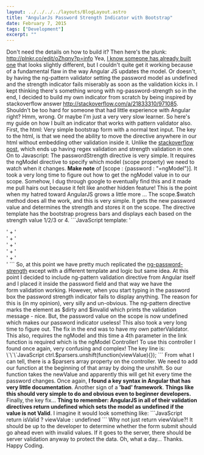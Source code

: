```yaml
---
layout: ../../../../layouts/BlogLayout.astro
title: "AngularJs Password Strength Indicator with Bootstrap"
date: February 7, 2015
tags: ["Development"]
excerpt: ""
---
```


Don't need the details on how to build it? Then here's the plunk: http://plnkr.co/edit/oZhqny?p=info Yea, [I know someone has already built one](https://github.com/subarroca/ng-password-strength) that looks slightly different, but I couldn't quite get it working because of a fundamental flaw in the way Angular JS updates the model. Or doesn't, by having the ng-pattern validator setting the password model as undefined and the strength indicator fails miserably as soon as the validation kicks in. I kept thinking there's something wrong with ng-password-strength so in the end, I decided to build my own indicator from scratch by being inspired by stackoverflow answer http://stackoverflow.com/a/21833310/971085. Shouldn't be too hard for someone that had little experience with Angular right? Hmm, wrong. Or maybe I'm just a very very slow learner. So here's my guide on how I built an indicator that works with pattern validator also. First, the html: Very simple bootstrap form with a normal text input. The key to the html, is that we need the ability to move the directive anywhere in our html without embedding other validation inside it. Unlike the [stackoverflow post](http://stackoverflow.com/a/21833310/971085), which ends up having regex validation and strength validation in one. On to Javascript: The passwordStrength directive is very simple. It requires the ngModel directive to specify which model (scope property) we need to watch when it changes. **Make note** of \[scope : {password : "=ngModel"}\]. It took a very long time to figure out how to get the ngModel value in to our scope. Somehow, I dug through google to eventually find this and it made me pull hairs out because it felt like another hidden feature! This is the point when my hatred toward AngularJS grows a little more ... The scope.$watch method does all the work, and this is very simple. It gets the new password value and determines the strength and stores it on the scope. The directive template has the bootstrap progress bars and displays each based on the strength value 1/2/3 or 4. \`\`\`JavaScript template: '<div class="progress">' + '<div class="progress-bar progress-bar-danger" style="width: {{strength >= 1 ? 25 : 0}}%"></div>' + '<div class="progress-bar progress-bar-warning" style="width: {{strength >= 2 ? 25 : 0}}%"></div>' + '<div class="progress-bar progress-bar-warning" style="width: {{strength >= 3 ? 25 : 0}}%"></div>' + '<div class="progress-bar progress-bar-success" style="width: {{strength >= 4 ? 25 : 0}}%"></div>' + '</div>' \`\`\` So, at this point we have pretty much replicated the [ng-password-strength](https://github.com/subarroca/ng-password-strength) except with a different template and logic but same idea. At this point I decided to include ng-pattern validation directive from Angular itself and I placed it inside the password field and that way we have the form validation working. However, when you start typing in the password box the password strength indicator fails to display anything. The reason for this is (in my opinion), very silly and un-obvious. The ng-pattern directive marks the element as $dirty and $invalid which prints the validation message - nice. But, the password value on the scope is now undefined which makes our password indicator useless! This also took a very long time to figure out. The fix in the end was to have my own patterValidator. This also, requires the ngModel and this time a 4th parameter in the link function is required which is the ngModel Controller! To use this controller I found once again, very confusing and complex! The key line is: \`\`\`JavaScript ctrl.$parsers.unshift(function(viewValue){}); \`\`\` From what I can tell, there is a $parsers array property on the controller. We need to add our function at the beginning of that array by doing the unshift. So our function takes the newValue and apparently this will get hit every time the password changes. Once again, **I found a key syntax in Angular that has very little documentation**. Another sign of a **'bad' framework**. **Things like this should very simple to do and obvious even to beginner developers.** Finally, the key fix... **Thing to remember: AngularJS in all of their validation directives return undefined which sets the model as undefined if the value is not Valid**. I imagine it would look something like: \`\`\`JavaScript return isValid ? viewValue : undefined \`\`\` Why not just return viewValue?! It should be up to the developer to determine whether the form submit should go ahead even with invalid values. If it goes to the server, there should be server validation anyway to protect the data. Oh, what a day... Thanks. Happy Coding.
